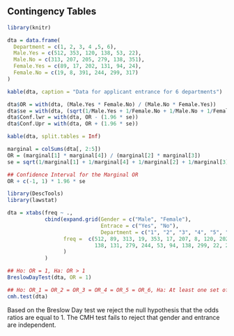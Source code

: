 ## Contingency Tables {-}

```r
library(knitr)

dta = data.frame(
  Department = c(1, 2, 3, 4 ,5, 6),
  Male.Yes = c(512, 353, 120, 138, 53, 22),
  Male.No = c(313, 207, 205, 279, 138, 351),
  Female.Yes = c(89, 17, 202, 131, 94, 24),
  Female.No = c(19, 8, 391, 244, 299, 317)
)

kable(dta, caption = "Data for applicant entrance for 6 departments")

```

```r
dta$OR = with(dta, (Male.Yes * Female.No) / (Male.No * Female.Yes))
dta$se = with(dta, (sqrt(1/Male.Yes + 1/Female.No + 1/Male.No + 1/Female.Yes)))
dta$Conf.lwr = with(dta, OR - (1.96 * se))
dta$Conf.Upr = with(dta, OR + (1.96 * se))

kable(dta, split.tables = Inf)

```

```r

marginal = colSums(dta[, 2:5])
OR = (marginal[1] * marginal[4]) / (marginal[2] * marginal[3])
se = sqrt(1/marginal[1] + 1/marginal[4] + 1/marginal[2] + 1/marginal[3])

## Confidence Interval for the Marginal OR
OR + c(-1, 1) * 1.96 * se

```

```r
library(DescTools)
library(lawstat)

dta = xtabs(freq ~ .,
            cbind(expand.grid(Gender = c("Male", "Female"),
                              Entrace = c("Yes", "No"),
                              Department = c("1", "2", "3", "4", "5", "6")),
                  freq =  c(512, 89, 313, 19, 353, 17, 207, 8, 120, 202, 205, 391,
                            138, 131, 279, 244, 53, 94, 138, 299, 22, 24, 351, 317)
                  )
            )

## Ho: OR = 1, Ha: OR > 1
BreslowDayTest(dta, OR = 1)

## Ho: OR_1 = OR_2 = OR_3 = OR_4 = OR_5 = OR_6, Ha: At least one set of OR are not equal
cmh.test(dta)

```

Based on the Breslow Day test we reject the null hypothesis that the odds ratios are equal to 1. The CMH test fails to reject that gender and entrance are independent.
